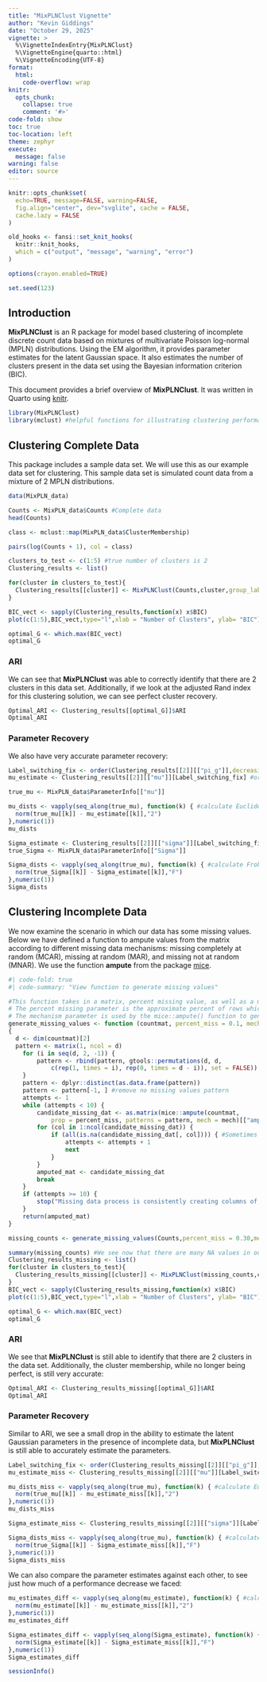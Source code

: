 ```yaml
---
title: "MixPLNClust Vignette"
author: "Kevin Giddings"
date: "October 29, 2025"
vignette: >
  %\VignetteIndexEntry{MixPLNClust}
  %\VignetteEngine{quarto::html}
  %\VignetteEncoding{UTF-8}
format:
  html:
    code-overflow: wrap
knitr:
  opts_chunk:
    collapse: true
    comment: '#>'
code-fold: show
toc: true
toc-location: left
theme: zephyr
execute:
  message: false
warning: false
editor: source
---
```


```r
knitr::opts_chunk$set(
  echo=TRUE, message=FALSE, warning=FALSE,
  fig.align="center", dev="svglite", cache = FALSE,
  cache.lazy = FALSE
)

old_hooks <- fansi::set_knit_hooks(
  knitr::knit_hooks,
  which = c("output", "message", "warning", "error")
)

options(crayon.enabled=TRUE)

set.seed(123)

```



## Introduction

**MixPLNClust** is an R package for model based clustering of incomplete discrete count data based on mixtures of multivariate Poisson log-normal (MPLN) distributions. Using the EM algorithm, it provides parameter estimates for the latent Gaussian space. It also estimates the number of clusters present in the data set using the Bayesian information criterion (BIC).

This document provides a brief overview of **MixPLNClust**. It was written in Quarto using [knitr](https://cran.r-project.org/web/packages/knitr/index.html).


```r
library(MixPLNClust)
library(mclust) #helpful functions for illustrating clustering performance
```


## Clustering Complete Data

This package includes a sample data set. We will use this as our example data set for clustering. This sample data set is simulated count data from a mixture of $2$ MPLN distributions.

```r
data(MixPLN_data)

Counts <- MixPLN_data$Counts #Complete data
head(Counts)

class <- mclust::map(MixPLN_data$ClusterMembership)

pairs(log(Counts + 1), col = class)

clusters_to_test <- c(1:5) #true number of clusters is 2
Clustering_results <- list()

for(cluster in clusters_to_test){
  Clustering_results[[cluster]] <- MixPLNClust(Counts,cluster,group_labels = class)
}

BIC_vect <- sapply(Clustering_results,function(x) x$BIC)
plot(c(1:5),BIC_vect,type="l",xlab = "Number of Clusters", ylab= "BIC")

optimal_G <- which.max(BIC_vect)
optimal_G
```

### ARI

We can see that **MixPLNClust** was able to correctly identify that there are $2$ clusters in this data set. Additionally, if we look at the adjusted Rand index for this clustering solution, we can see perfect cluster recovery.

```r
Optimal_ARI <- Clustering_results[[optimal_G]]$ARI
Optimal_ARI
```

### Parameter Recovery

We also have very accurate parameter recovery:

```r
Label_switching_fix <- order(Clustering_results[[2]][["pi_g"]],decreasing = TRUE)
mu_estimate <- Clustering_results[[2]][["mu"]][Label_switching_fix] #order the mu estimates in decreasing pi_g order, as it is ordered in MixPLN_data

true_mu <- MixPLN_data$ParameterInfo[["mu"]]

mu_dists <- vapply(seq_along(true_mu), function(k) { #calculate Euclidean distances
  norm(true_mu[[k]] - mu_estimate[[k]],"2")
},numeric(1))
mu_dists

Sigma_estimate <- Clustering_results[[2]][["sigma"]][Label_switching_fix]
true_Sigma <- MixPLN_data$ParameterInfo[["Sigma"]]

Sigma_dists <- vapply(seq_along(true_mu), function(k) { #calculate Frobenius distances
  norm(true_Sigma[[k]] - Sigma_estimate[[k]],"F")
},numeric(1))
Sigma_dists
```


## Clustering Incomplete Data

We now examine the scenario in which our data has some missing values. Below we have defined a function to ampute 
values from the matrix according to different missing data mechanisms: missing completely at random (MCAR), missing at random (MAR), and missing not at random (MNAR). We use the function **ampute** from the package [mice](https://cran.r-project.org/web/packages/mice/index.html).
 
```r
#| code-fold: true
#| code-summary: "View function to generate missing values"

#This function takes in a matrix, percent missing value, as well as a mechanism for creating missing data.
# The percent missing parameter is the approximate percent of rows which have at least 1 missing value.
# The mechanism parameter is used by the mice::ampute() function to generate missing values
generate_missing_values <- function (countmat, percent_miss = 0.1, mech = "MAR") 
{
  d <- dim(countmat)[2]  
  pattern <- matrix(1, ncol = d)
    for (i in seq(d, 2, -1)) {
        pattern <- rbind(pattern, gtools::permutations(d, d, 
            c(rep(1, times = i), rep(0, times = d - i)), set = FALSE)) #pattern to ensure at least 2 entries in each row
    }
    pattern <- dplyr::distinct(as.data.frame(pattern))
    pattern <- pattern[-1, ] #remove no missing values pattern
    attempts <- 1
    while (attempts < 10) {
        candidate_missing_dat <- as.matrix(mice::ampute(countmat, 
            prop = percent_miss, patterns = pattern, mech = mech)[["amp"]])
        for (col in 1:ncol(candidate_missing_dat)) {
            if (all(is.na(candidate_missing_dat[, col]))) { #Sometimes ampute can break and cause columns with all NA values. This bug does not have a clear cause, that I could find. 
                attempts <- attempts + 1
                next
            }
        }
        amputed_mat <- candidate_missing_dat
        break
    }
    if (attempts >= 10) {
        stop("Missing data process is consistently creating columns of all missing values!")
    }
    return(amputed_mat)
}
```


```r
missing_counts <- generate_missing_values(Counts,percent_miss = 0.30,mech="MNAR")

summary(missing_counts) #We see now that there are many NA values in our data
Clustering_results_missing <- list()
for(cluster in clusters_to_test){
  Clustering_results_missing[[cluster]] <- MixPLNClust(missing_counts,cluster,group_labels = class)
}
BIC_vect <- sapply(Clustering_results_missing,function(x) x$BIC)
plot(c(1:5),BIC_vect,type="l",xlab = "Number of Clusters", ylab= "BIC")

optimal_G <- which.max(BIC_vect)
optimal_G
```

### ARI

We see that **MixPLNClust** is still able to identify that there are $2$ clusters in the data set. Additionally, the cluster membership, while no longer being perfect, is still very accurate:

```r
Optimal_ARI <- Clustering_results_missing[[optimal_G]]$ARI
Optimal_ARI
```

### Parameter Recovery

Similar to ARI, we see a small drop in the ability to estimate the latent Gaussian parameters in the presence of incomplete data, but **MixPLNClust** is still able to accurately estimate the parameters.

```r
Label_switching_fix <- order(Clustering_results_missing[[2]][["pi_g"]],decreasing = TRUE)
mu_estimate_miss <- Clustering_results_missing[[2]][["mu"]][Label_switching_fix] #order the mu estimates in decreasing pi_g order, as it is ordered in MixPLN_data

mu_dists_miss <- vapply(seq_along(true_mu), function(k) { #calculate Euclidean distances
  norm(true_mu[[k]] - mu_estimate_miss[[k]],"2")
},numeric(1))
mu_dists_miss

Sigma_estimate_miss <- Clustering_results_missing[[2]][["sigma"]][Label_switching_fix]

Sigma_dists_miss <- vapply(seq_along(true_mu), function(k) { #calculate Frobenius distances
  norm(true_Sigma[[k]] - Sigma_estimate_miss[[k]],"F")
},numeric(1))
Sigma_dists_miss
```

We can also compare the parameter estimates against each other, to see just how much of a performance decrease we faced:

```r
mu_estimates_diff <- vapply(seq_along(mu_estimate), function(k) { #calculate Euclidean distances
  norm(mu_estimate[[k]] - mu_estimate_miss[[k]],"2")
},numeric(1))
mu_estimates_diff

Sigma_estimates_diff <- vapply(seq_along(Sigma_estimate), function(k) { #calculate Frobenius distances
  norm(Sigma_estimate[[k]] - Sigma_estimate_miss[[k]],"F")
},numeric(1))
Sigma_estimates_diff

```


```r
sessionInfo()
```
